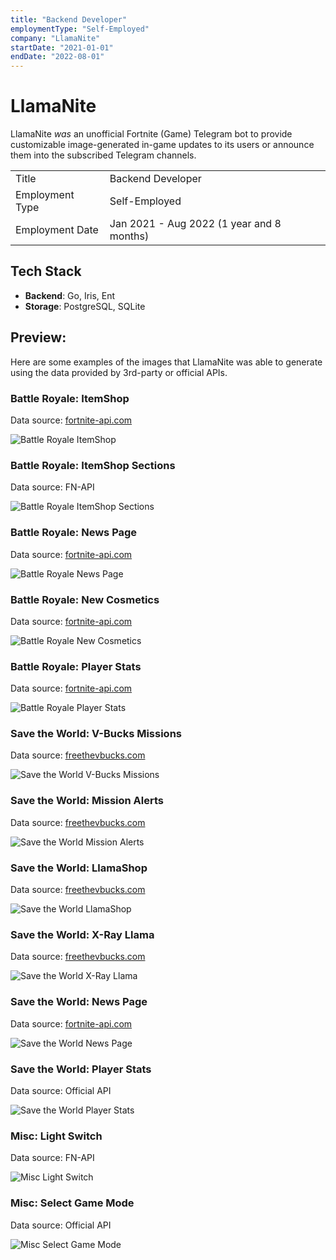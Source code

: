 ```yaml
---
title: "Backend Developer"
employmentType: "Self-Employed"
company: "LlamaNite"
startDate: "2021-01-01"
endDate: "2022-08-01"
---
```


<h1 style={{ viewTransitionName: "exp-llamanite" }}>LlamaNite</h1>

LlamaNite _was_ an unofficial Fortnite (Game) Telegram bot to provide customizable image-generated in-game updates to its users or announce them into the subscribed Telegram channels.

|                 |                                           |
| --------------- | ----------------------------------------- |
| Title           | Backend Developer                         |
| Employment Type | Self-Employed                             |
| Employment Date | Jan 2021 - Aug 2022 (1 year and 8 months) |

## Tech Stack

- **Backend**: Go, Iris, Ent
- **Storage**: PostgreSQL, SQLite

## Preview:

Here are some examples of the images that LlamaNite was able to generate using the data provided by 3rd-party or official APIs.

### Battle Royale: ItemShop

Data source: [fortnite-api.com](https://fortnite-api.com)

![Battle Royale ItemShop](/exp/llamanite/1-br-itemshop.png)

### Battle Royale: ItemShop Sections

Data source: FN-API

![Battle Royale ItemShop Sections](/exp/llamanite/2-br-itemshop-sections.jpg)

### Battle Royale: News Page

Data source: [fortnite-api.com](https://fortnite-api.com)

![Battle Royale News Page](/exp/llamanite/3-br-news.jpg)

### Battle Royale: New Cosmetics

Data source: [fortnite-api.com](https://fortnite-api.com)

![Battle Royale New Cosmetics](/exp/llamanite/4-br-new-cosmetics.jpg)

### Battle Royale: Player Stats

Data source: [fortnite-api.com](https://fortnite-api.com)

![Battle Royale Player Stats](/exp/llamanite/5-br-stats.jpg)

### Save the World: V-Bucks Missions

Data source: [freethevbucks.com](https://freethevbucks.com)

![Save the World V-Bucks Missions](/exp/llamanite/6-stw-v-bucks-missions.jpg)

### Save the World: Mission Alerts

Data source: [freethevbucks.com](https://freethevbucks.com)

![Save the World Mission Alerts](/exp/llamanite/7-stw-missions.jpg)

### Save the World: LlamaShop

Data source: [freethevbucks.com](https://freethevbucks.com)

![Save the World LlamaShop](/exp/llamanite/8-stw-llamashop.jpg)

### Save the World: X-Ray Llama

Data source: [freethevbucks.com](https://freethevbucks.com)

![Save the World X-Ray Llama](/exp/llamanite/9-stw-x-ray-llama.jpg)

### Save the World: News Page

Data source: [fortnite-api.com](https://fortnite-api.com)

![Save the World News Page](/exp/llamanite/10-stw-news.jpg)

### Save the World: Player Stats

Data source: Official API

![Save the World Player Stats](/exp/llamanite/11-stw-stats.jpg)

### Misc: Light Switch

Data source: FN-API

![Misc Light Switch](/exp/llamanite/12-misc-lightswitch.jpg)

### Misc: Select Game Mode

Data source: Official API

![Misc Select Game Mode](/exp/llamanite/13-misc-select-game-mode.jpg)
